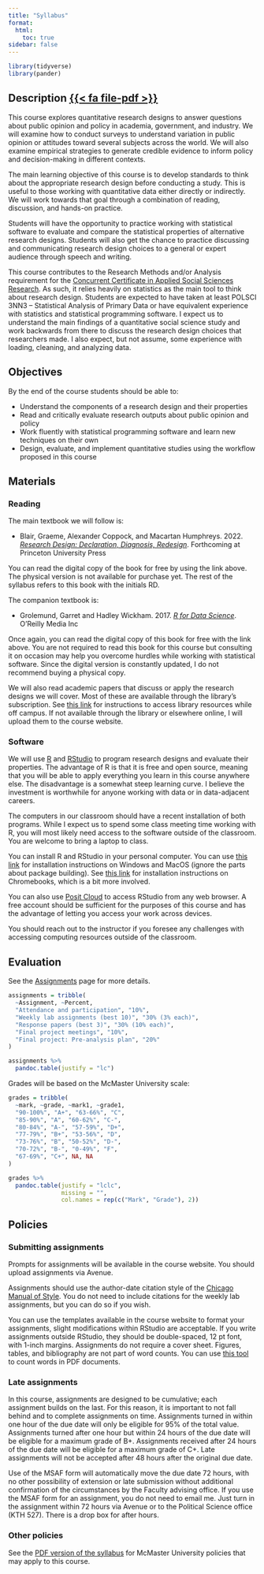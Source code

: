 ```yaml
---
title: "Syllabus"
format:
  html:
    toc: true
sidebar: false
---
```


```r
library(tidyverse)
library(pander)
```

## Description [{{< fa file-pdf >}}](/syllabus.pdf)

This course explores quantitative research designs to answer questions about public opinion and policy in academia, government, and industry. We will examine how to conduct surveys to understand variation in public opinion or attitudes toward several subjects across the world. We will also examine empirical strategies to generate credible evidence to inform policy and decision-making in different contexts.

The main learning objective of this course is to develop standards to think about the appropriate research design before conducting a study. This is useful to those working with quantitative data either directly or indirectly. We will work towards that goal through a combination of reading, discussion, and hands-on practice.

Students will have the opportunity to practice working with statistical software to evaluate and compare the statistical properties of alternative research designs. Students will also get the chance to practice discussing and communicating research design choices to a general or expert audience through speech and writing.

This course contributes to the Research Methods and/or Analysis requirement for the [Concurrent Certificate in Applied Social Sciences Research](https://academiccalendars.romcmaster.ca/preview_program.php?catoid=47&poid=24300&returnto=9431). As such, it relies heavily on statistics as the main tool to think about research design. Students are expected to have taken at least POLSCI 3NN3 – Statistical Analysis of Primary Data or have equivalent experience with statistics and statistical programming software. I expect us to understand the main findings of a quantitative social science study and work backwards from there to discuss the research design choices that researchers made. I also expect, but not assume, some experience with loading, cleaning, and analyzing data.

## Objectives

By the end of the course students should be able to:

- Understand the components of a research design and their properties
- Read and critically evaluate research outputs about public opinion and policy
- Work fluently with statistical programming software and learn new techniques on their own
- Design, evaluate, and implement quantitative studies using the workflow proposed in this course

## Materials

### Reading

The main textbook we will follow is:

- Blair, Graeme, Alexander Coppock, and Macartan Humphreys. 2022. [*Research Design: Declaration, Diagnosis, Redesign*](https://book.declaredesign.org/). Forthcoming at Princeton University Press

You can read the digital copy of the book for free by using the link above. The physical version is not available for purchase yet. The rest of the syllabus refers to this book with the initials RD.

The companion textbook is:

- Grolemund, Garret and Hadley Wickham. 2017. [*R for Data Science*](https://r4ds.had.co.nz/). O’Reilly Media Inc

Once again, you can read the digital copy of this book for free with the link above. You are not required to read this book for this course but consulting it on occasion may help you overcome hurdles while working with statistical software. Since the digital version is constantly updated, I do not recommend buying a physical copy.

We will also read academic papers that discuss or apply the research designs we will cover. Most of these are available through the library’s subscription. See [this link](https://library.mcmaster.ca/services/off-campus-access) for instructions to access library resources while off campus. If not available through the library or elsewhere online, I will upload them to the course website.


### Software

We will use [R](https://www.r-project.org/) and [RStudio](https://posit.co/downloads/) to program research designs and evaluate their properties. The advantage of R is that it is free and open source, meaning that you will be able to apply everything you learn in this course anywhere else. The disadvantage is a somewhat steep learning curve. I believe the investment is worthwhile for anyone working with data or in data-adjacent careers.

The computers in our classroom should have a recent installation of both programs. While I expect us to spend some class meeting time working with R, you will most likely need access to the software outside of the classroom. You are welcome to bring a laptop to class.

You can install R and RStudio in your personal computer. You can use [this link](https://socialsciences.mcmaster.ca/jfox/Courses/R/ICPSR/R-install-instructions.html) for installation instructions on Windows and MacOS (ignore the parts about package building). See [this link](https://levente.littvay.hu/chromebook/) for installation instructions on Chromebooks, which is a bit more involved.

You can also use [Posit Cloud](https://posit.cloud/) to access RStudio from any web browser. A free account should be sufficient for the purposes of this course and has the advantage of letting you access your work across devices.

You should reach out to the instructor if you foresee any challenges with accessing computing resources outside of the classroom.

## Evaluation

See the [Assignments](/assignments/) page for more details.

```r
assignments = tribble(
  ~Assignment, ~Percent,
  "Attendance and participation", "10%",
  "Weekly lab assignments (best 10)", "30% (3% each)",
  "Response papers (best 3)", "30% (10% each)",
  "Final project meetings", "10%",
  "Final project: Pre-analysis plan", "20%"
)
```

<div class="centered-table">

```r
assignments %>% 
  pandoc.table(justify = "lc")
```

</div>

Grades will be based on the McMaster University scale:

```r
grades = tribble(
  ~mark, ~grade, ~mark1, ~grade1,
  "90-100%", "A+", "63-66%", "C",
  "85-90%", "A", "60-62%", "C-",
  "80-84%", "A-", "57-59%", "D+",
  "77-79%", "B+", "53-56%", "D",
  "73-76%", "B", "50-52%", "D-",
  "70-72%", "B-", "0-49%", "F",
  "67-69%", "C+", NA, NA
)
```

<div class="centered-table">

```r
grades %>% 
  pandoc.table(justify = "lclc",
               missing = "",
               col.names = rep(c("Mark", "Grade"), 2))
```

</div>

## Policies

### Submitting assignments

Prompts for assignments will be available in the course website. You should upload assignments via Avenue.

Assignments should use the author-date citation style of the [Chicago Manual of Style](https://www-chicagomanualofstyle-org.libaccess.lib.mcmaster.ca/tools_citationguide/citation-guide-2.html). You do not need to include citations for the weekly lab assignments, but you can do so if you wish.

You can use the templates available in the course website to format your assignments, slight modifications within RStudio are acceptable. If you write assignments outside RStudio, they should be double-spaced, 12 pt font, with 1-inch margins. Assignments do not require a cover sheet. Figures, tables, and bibliography are not part of word counts. You can use [this tool](https://leeper.shinyapps.io/pdfcount/) to count words in PDF documents.

### Late assignments

In this course, assignments are designed to be cumulative; each assignment builds on the last. For this reason, it is important to not fall behind and to complete assignments on time. Assignments turned in within one hour of the due date will only be eligible for 95% of the total value. Assignments turned after one hour but within 24 hours of the due date will be eligible for a maximum grade of B+. Assignments received after 24 hours of the due date will be eligible for a maximum grade of C+. Late assignments will not be accepted after 48 hours after the original due date. 

Use of the MSAF form will automatically move the due date 72 hours, with no other possibility of extension or late submission without additional confirmation of the circumstances by the Faculty advising office. If you use the MSAF form for an assignment, you do not need to email me. Just turn in the assignment within 72 hours via Avenue or to the Political Science office (KTH 527). There is a drop box for after hours.

### Other policies

See the [PDF version of the syllabus](/syllabus.pdf) for McMaster University policies that may apply to this course.



